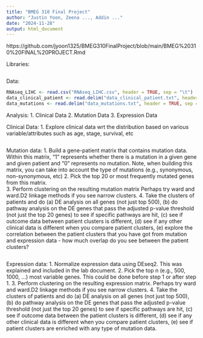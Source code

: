 ```yaml
---
title: "BMEG 310 Final Project"
author: "Justin Yoon, Zeena ..., Addin ..."
date: "2024-11-28"
output: html_document
---
```


https://github.com/jyoon1325/BMEG310FinalProject/blob/main/BMEG%20310%20FINAL%20PROJECT.Rmd 

Libraries:
```r

```



Data:
```r
RNAseq_LIHC <- read.csv("RNAseq_LIHC.csv", header = TRUE, sep = "\t")
data_clinical_patient <- read.delim("data_clinical_patient.txt", header = TRUE, sep = "\t")
data_mutations <- read.delim("data_mutations.txt", header = TRUE, sep = "\t")

```


Analysis:
1. Clinical Data
2. Mutation Data
3. Expression Data


Clinical Data:
1. Explore clinical data wrt the distribution based on various variable/attributes such as age, stage, survival, etc 
```r


```

Mutation data:
1. Build a gene-patient matrix that contains mutation data. Within this matrix, "1" represents whether there is a mutation in a given gene and given patient and "0" represents no mutation. Note, when building this matrix, you can take into account the type of mutations (e.g., synonymous, non-synonymous, etc) 
2. Pick the top 20 or most frequently mutated genes from this matrix.  
3. Perform clustering on the resulting mutation matrix Perhaps try ward and ward.D2 linkage methods if you see narrow clusters.
4. Take the clusters of patients and do (a) DE analysis on all genes (not just top 500), (b) do pathway analysis on the DE genes that pass the adjusted p-value threshold (not just the top 20 genes) to see if specific pathways are hit, (c) see if outcome data between patient clusters is different, (d) see if any other clinical data is different when you compare patient clusters, (e) explore the correlation between the patient clusters that you have got from mutation and expression data - how much overlap do you see between the patient clusters?
```r

```

Expression data:
1. Normalize expression data using DEseq2. This was explained and included in the lab document. 
2. Pick the top n (e.g., 500, 1000, ...) most variable genes. This could be done before step 1 or after step 1. 
3. Perform clustering on the resulting expression matrix. Perhaps try ward and ward.D2 linkage methods if you see narrow clusters.
4. Take the clusters of patients and do (a) DE analysis on all genes (not just top 500), (b) do pathway analysis on the DE genes that pass the adjusted p-value threshold (not just the top 20 genes) to see if specific pathways are hit, (c) see if outcome data between the patient clusters is different, (d) see if any other clinical data is different when you compare patient clusters, (e) see if patient clusters are enriched with any type of mutation data.   
```r

```


